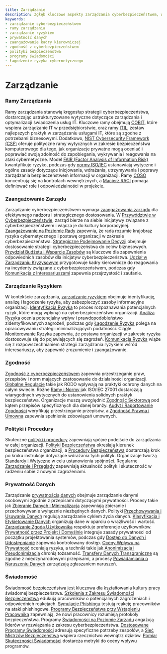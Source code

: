 ```yaml
---
title: Zarządzanie
description: Zgłęb kluczowe aspekty zarządzania cyberbezpieczeństwem, w tym ramy, zgodność, zarządzanie ryzykiem i zaangażowanie kadry kierowniczej.
keywords:
- zarządzanie cyberbezpieczeństwem
- ramy zarządzania
- zarządzanie ryzykiem
- prywatność danych
- zaangażowanie kadry kierowniczej
- zgodność z cyberbezpieczeństwem
- polityki bezpieczeństwa
- programy świadomości
- łagodzenie ryzyka cybernetycznego
---
```


# Zarządzanie

### Ramy Zarządzania

Ramy zarządzania stanowią kręgosłup strategii cyberbezpieczeństwa, dostarczając ustrukturyzowane wytyczne dotyczące zarządzania i optymalizacji świadczenia usług IT. Kluczowe ramy obejmują [COBIT](/governance/governance_frameworks/cobit/), które wspiera zarządzanie IT w przedsiębiorstwie, oraz ramy [ITIL](/governance/governance_frameworks/itil/), zestaw najlepszych praktyk w zarządzaniu usługami IT, które są zgodne z potrzebami biznesowymi. Dodatkowo, [NIST Cybersecurity Framework (CSF)](/governance/governance_frameworks/nist_cybersecurity_framework_csf/) oferuje polityczne ramy wytycznych w zakresie bezpieczeństwa komputerowego dla tego, jak organizacje prywatne mogą oceniać i poprawiać swoją zdolność do zapobiegania, wykrywania i reagowania na ataki cybernetyczne. Model [FAIR (Factor Analysis of Information Risk)](/governance/governance_frameworks/fair_factor_analysis_of_information_risk/) kwantyfikuje ryzyko, podczas gdy [normy ISO/IEC](/governance/governance_frameworks/isoiec_standards/) ustanawiają wytyczne i ogólne zasady dotyczące inicjowania, wdrażania, utrzymywania i poprawy zarządzania bezpieczeństwem informacji w organizacji. Ramy [COSO](/governance/governance_frameworks/coso_framework/) koncentrują się na kontrolach wewnętrznych, a [Macierz RACI](/governance/governance_frameworks/raci_matrix/) pomaga definiować role i odpowiedzialności w projekcie.

### Zaangażowanie Zarządu

Zarządzanie cyberbezpieczeństwem wymaga [zaangażowania zarządu](/governance/executive_management_involvement) dla efektywnego nadzoru i strategicznego dostosowania. W [Przywództwie w Cyberbezpieczeństwie](/governance/executive_management_involvement/cybersecurity_leadership/), zarząd bierze na siebie inicjatywy związane z cyberbezpieczeństwem i włącza je do kultury korporacyjnej. [Zaangażowanie na Poziomie Rady](/governance/executive_management_involvement/board-level_engagement/) zapewnia, że rada rozumie krajobraz ryzyka cybernetycznego i postawę organizacji w zakresie cyberbezpieczeństwa. [Strategiczne Podejmowanie Decyzji](/governance/executive_management_involvement/strategic_decision-making/) obejmuje dostosowanie strategii cyberbezpieczeństwa do celów biznesowych. [Przydział Budżetu i Wsparcie Zasobów](/governance/executive_management_involvement/budget_allocation_and_resource_support/) są kluczowe dla zapewnienia odpowiednich zasobów dla inicjatyw cyberbezpieczeństwa. [Udział w Zarządzaniu Kryzysowym](/governance/executive_management_involvement/crisis_management_participation/) przygotowuje kadry kierownicze do reagowania na incydenty związane z cyberbezpieczeństwem, podczas gdy [Komunikacja z Interesariuszami](/governance/executive_management_involvement/communication_with_stakeholders/) zapewnia przejrzystość i zaufanie.

### Zarządzanie Ryzykiem

W kontekście zarządzania, [zarządzanie ryzykiem](/governance/risk_management) obejmuje identyfikację, analizę i łagodzenie ryzyka, aby zabezpieczyć zasoby informacyjne organizacji. [Identyfikacja Ryzyka](/governance/risk_management/risk_identification/) to proces rozpoznawania potencjalnych ryzyk, które mogą wpłynąć na cyberbezpieczeństwo organizacji. [Analiza Ryzyka](/governance/risk_management/risk_analysis/) ocenia potencjalny wpływ i prawdopodobieństwo zidentyfikowanych zagrożeń, podczas gdy [Łagodzenie Ryzyka](/governance/risk_management/risk_mitigation/) polega na opracowywaniu strategii minimalizujących podatności. Ciągłe [Monitorowanie Ryzyka](/governance/risk_management/risk_monitoring/) zapewnia, że postawa organizacji w zakresie ryzyka dostosowuje się do pojawiających się zagrożeń. [Komunikacja Ryzyka](/governance/risk_management/risk_communication/) wiąże się z rozpowszechnianiem strategii zarządzania ryzykiem wśród interesariuszy, aby zapewnić zrozumienie i zaangażowanie.

### Zgodność

[Zgodność z cyberbezpieczeństwem](/governance/compliance) zapewnia przestrzeganie praw, przepisów i norm mających zastosowanie do działalności organizacji. [Globalne Regulacje](/governance/compliance/global_regulations/) takie jak RODO wpływają na praktyki ochrony danych na całym świecie. Różne [Ramy i Normy](/governance/compliance/frameworks_and_standards/) jak ISO/IEC 27001 dostarczają wiarygodnych wytycznych do ustanowienia solidnych praktyk bezpieczeństwa. Organizacje muszą uwzględnić [Zgodność Sektorową](/governance/compliance/sector-specific_compliance/) pod kątem przepisów specyficznych dla danej branży. [Audyt i Raportowanie Zgodności](/governance/compliance/compliance_auditing_and_reporting/) weryfikują przestrzeganie przepisów, a [Zgodność Prawna i Umowna](/governance/compliance/legal_and_contractual_compliance/) zapewnia spełnienie zobowiązań umownych.

### Polityki i Procedury

Skuteczne [polityki i procedury](/governance/policies_&_procedures) zapewniają spójne podejście do zarządzania w całej organizacji. [Polityki Bezpieczeństwa](/governance/policies_&_procedures/security_policies/) określają kierunek bezpieczeństwa organizacji, a [Procedury Bezpieczeństwa](/governance/policies_&_procedures/security_procedures/) dostarczają krok po kroku instrukcje dotyczące wdrażania tych polityk. Organizacje tworzą [Standardy i Wytyczne](/governance/policies_&_procedures/standards_and_guidelines/) w celu ustanowienia spójności. Regularne [Zarządzanie i Przeglądy](/governance/policies_&_procedures/governance_and_review/) zapewniają aktualność polityk i skuteczność w radzeniu sobie z nowymi zagrożeniami.

### Prywatność Danych

Zarządzanie [prywatnością danych](/governance/data_privacy) obejmuje zarządzanie danymi osobowymi zgodnie z przepisami dotyczącymi prywatności. Procesy takie jak [Zbieranie Danych i Minimalizacja](/governance/data_privacy/data_collection_&_minimization/) zapewniają zbieranie i przechowywanie wyłącznie niezbędnych danych. Polityki [Przechowywania i Usuwania Danych](/governance/data_privacy/data_retention_&_disposal/) regulują zarządzanie cyklem życia danych. [Klasyfikacja i Etykietowanie Danych](/governance/data_privacy/data_classification_&_labeling/) organizują dane w oparciu o wrażliwość i wartość. [Zarządzanie Zgodą Użytkownika](/governance/data_privacy/user_consent_management/) respektuje preferencje użytkowników. [Prywatność przez Projekt i Domyślnie](/governance/data_privacy/privacy_by_design_&_default/) integruje zasady prywatności od początku projektowania systemów, podczas gdy [Dostęp do Danych i Udostępnianie](/governance/data_privacy/data_access_&_sharing/) zapewnia kontrolowany dostęp. [Oceny Wpływu na Prywatność](/governance/data_privacy/privacy_impact_assessments/) oceniają ryzyka, a techniki takie jak [Anonimizacja i Pseudonimizacja](/governance/data_privacy/anonymization_&_pseudonymization_techniques/) chronią tożsamość. [Transfery Danych Transgraniczne](/governance/data_privacy/cross-border_data_transfers/) są zgodne z międzynarodowymi przepisami, a procesy [Powiadamiania o Naruszeniu Danych](/governance/data_privacy/data_breach_notification/) zarządzają zgłaszaniem naruszeń.

### Świadomość

[Świadomość bezpieczeństwa](/governance/awareness) jest kluczowa dla kształtowania kultury pracy świadomej bezpieczeństwa. [Szkolenia z Zakresu Świadomości Bezpieczeństwa](/governance/awareness/security_awareness_training/) edukują pracowników o potencjalnych zagrożeniach i odpowiednich reakcjach. [Symulacje Phishingu](/governance/awareness/phishing_simulations/) testują reakcję pracowników na ataki phishingowe. [Programy Bezpieczeństwa przy Wstąpieniu Pracownika](/governance/awareness/employee_onboarding_security_programs/) zapewniają, że nowi pracownicy rozumieją protokoły bezpieczeństwa. Programy [Świadomości na Poziomie Zarządu](/governance/awareness/executive-level_awareness/) angażują liderów w rozwiązania z zakresu cyberbezpieczeństwa. [Dostosowane Programy Świadomości](/governance/awareness/tailored_awareness_programs/) adresują specyficzne potrzeby zespołów, a [Sieć Mistrzów Bezpieczeństwa](/governance/awareness/security_champions_network/) wspiera rzecznictwo wewnątrz działów. [Pomiar Skuteczności Świadomości](/governance/awareness/measuring_awareness_effectiveness/) dostarcza metryki do oceny wpływu programów.